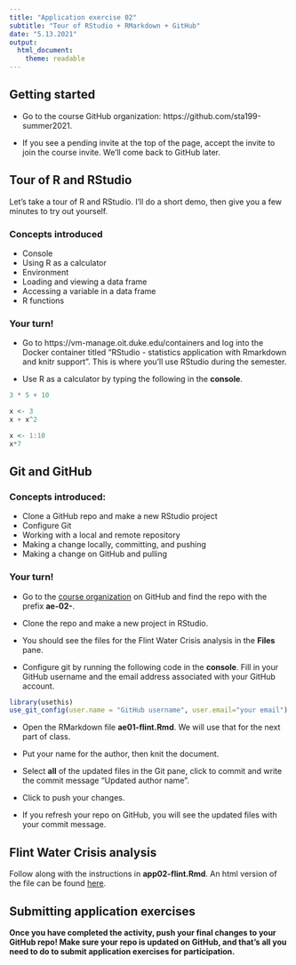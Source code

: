 ```yaml
---
title: "Application exercise 02"
subtitle: "Tour of RStudio + RMarkdown + GitHub"
date: "5.13.2021"
output: 
  html_document: 
    theme: readable
---
```


## Getting started

- Go to the course GitHub organization: https://github.com/sta199-summer2021. 

- If you see a pending invite at the top of the page, accept the invite to join the course invite. We'll come back to GitHub later.

## Tour of R and RStudio 

Let's take a tour of R and RStudio. I'll do a short demo, then give you a few minutes to try out yourself. 

### Concepts introduced

- Console
- Using R as a calculator
- Environment
- Loading and viewing a data frame
- Accessing a variable in a data frame
- R functions

### Your turn!

- Go to https://vm-manage.oit.duke.edu/containers and log into the Docker container titled "RStudio - statistics application with Rmarkdown and knitr support". This is where you'll use RStudio during the semester. 

- Use R as a calculator by typing the following in the **console**. 

```r
3 * 5 + 10
```

```r
x <- 3
x + x^2
```

```r
x <- 1:10
x*7
```

## Git and GitHub

### Concepts introduced:
 
- Clone a GitHub repo and make a new RStudio project 
- Configure Git
- Working with a local and remote repository
- Making a change locally, committing, and pushing
- Making a change on GitHub and pulling

### Your turn!

- Go to the [course organization](https://github.com/sta199-summer2021) on GitHub  and find the repo with the prefix **ae-02-**. 

- Clone the repo and make a new project in RStudio. 

- You should see the files for the Flint Water Crisis analysis in the **Files** pane. 

- Configure git by running the following code in the **console**. Fill in your GitHub username and the email address associated with your GitHub account. 


```r
library(usethis)
use_git_config(user.name = "GitHub username", user.email="your email")
```

- Open the RMarkdown file **ae01-flint.Rmd**. We will use that for the next part of class. 

- Put your name for the author, then knit the document. 

- Select **all** of the updated files in the Git pane, click to commit and write the commit message "Updated author name". 
- Click to push your changes.

- If you refresh your repo on GitHub, you will see the updated files with your commit message. 

## Flint Water Crisis analysis

Follow along with the instructions in **app02-flint.Rmd**. An html version of the file can be found [here](https://sta199-summer2021.github.io/website/appex/ae01-flint.html).


## Submitting application exercises 

**Once you have completed the activity, push your final changes to your GitHub repo! Make sure your repo is updated on GitHub, and that's all you need to do to submit application exercises for participation.**
